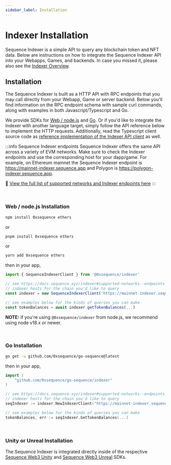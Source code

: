```yaml
---
sidebar_label: Installation
---
```



# Indexer Installation

Sequence Indexer is a simple API to query any blockchain token and NFT data. Below are instructions
on how to integrate the Sequence Indexer API into your Webapps, Games, and backends. In case you missed
it, please also see the [Indexer Overview](/indexer).


## Installation

The Sequence Indexer is built as a HTTP API with RPC endpoints that you may call directly
from your Webapp, Game or server backend. Below you'll find information on the RPC endpoint
schema with sample curl commands, along with examples in both Javascript/Typescript and Go.

We provide SDKs for [Web / node.js](https://github.com/0xsequence/sequence.js) and [Go](https://github.com/0xsequence/go-sequence).
Or if you'd like to integrate the Indexer with another language target, simply follow the API reference below
to implement the HTTP requests. Additionally, read the Typescript client source code as [reference
implementation of the Indexer API client](https://github.com/0xsequence/sequence.js/blob/master/packages/indexer/src/indexer.gen.ts) as well.

:::info Sequence Indexer endpoints
Sequence Indexer offers the same API across a variety of EVM networks. Make sure to check the Indexer endpoints
and use the corresponding host for your dapp/game. For example, on Ethereum mainnet the Sequence Indexer endpoint is
https://mainnet-indexer.sequence.app and Polygon is https://polygon-indexer.sequence.app.

🌄 [View the full list of supported networks and Indexer endpoints here](/indexer#supported-networks--endpoints)
:::

<br />


### Web / node.js Installation

```sh
npm install 0xsequence ethers
```
or

```sh
pnpm install 0xsequence ethers
```
or

```sh
yarn add 0xsequence ethers
```

then in your app,

```ts
import { SequenceIndexerClient } from '@0xsequence/indexer'

// see https://docs.sequence.xyz/indexer#supported-networks--endpoints for list of
// indexer hosts for the chain you'd like to query
const indexer = new SequenceIndexerClient('https://mainnet-indexer.sequence.app')

// see examples below for the kinds of queries you can make
const tokenBalances = await indexer.getTokenBalances(...)
```

**NOTE:** if you're using `@0xsequence/indexer` from node.js, we recommend using node v18.x or newer.

<br />

### Go Installation

```bash
go get -u github.com/0xsequence/go-sequence@latest
```

then in your app,

```go
import (
	"github.com/0xsequence/go-sequence/indexer"
)

// see https://docs.sequence.xyz/indexer#supported-networks--endpoints for list of
// indexer hosts for the chain you'd like to query
seqIndexer := indexer.NewIndexerClient("https://mainnet-indexer.sequence.app", http.DefaultClient)

// see examples below for the kinds of queries you can make
tokenBalances, err := seqIndexer.GetTokenBalances(...)
```

<br />

### Unity or Unreal Installation

The Sequence Indexer is integrated directly inside of the respective [Sequence Web3 Unity](/games-sdk) and [Sequence Web3 Unreal](/games-sdk) SDKs.

<br />
